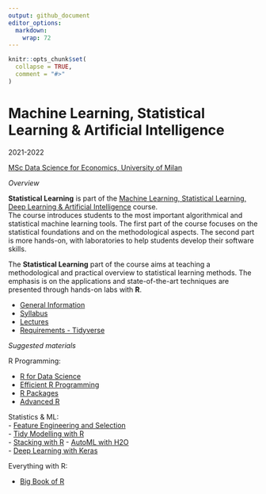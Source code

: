 ```yaml
---
output: github_document
editor_options: 
  markdown: 
    wrap: 72
---
```


```r
knitr::opts_chunk$set(
  collapse = TRUE,
  comment = "#>"
)
```

# Machine Learning, Statistical Learning & Artificial Intelligence

2021-2022

[MSc Data Science for Economics, University of
Milan](https://dse.cdl.unimi.it/en)

*Overview*

**Statistical Learning** 
is part of the [Machine Learning, Statistical Learning, Deep Learning & Artificial Intelligence](https://www.unimi.it/en/education/degree-programme-courses/2022/machine-learning-statistical-learning-deep-learning-and-artificial-intelligence)
course.  
The course introduces students to the most important algorithmical and 
statistical machine learning tools. The first part of the course focuses 
on the statistical foundations and on the methodological aspects. 
The second part is more hands-on, with laboratories to help students 
develop their software skills.

The **Statistical Learning** part of the course aims at teaching a
methodological and practical overview to statistical learning methods. 
The emphasis is on the applications and state-of-the-art techniques 
are presented through hands-on labs with **R**.  

-   [General Information](https://marcozanotti.github.io/statlearning-course/general-infos/statlearn_description.html)  
-   [Syllabus](https://marcozanotti.github.io/statlearning-course/general-infos/statlearn_syllabus.html)  
-   [Lectures](https://github.com/marcozanotti/statlearning-course/tree/master/R)  
-   [Requirements - Tidyverse](https://marcozanotti.github.io/statlearning-course/R/statlearn_lecture0_tidyverse.html)

*Suggested materials*

R Programming:

-   [R for Data Science](https://r4ds.had.co.nz/)  
-   [Efficient R Programming](https://csgillespie.github.io/efficientR/index.html)  
-   [R Packages](https://r-pkgs.org/index.html)  
-   [Advanced R](https://adv-r.hadley.nz/)

Statistics & ML:  
- [Feature Engineering and Selection](https://www.tidymodels.org/books/fes/)  
- [Tidy Modelling with R](https://www.tmwr.org/)   
- [Stacking with R](https://stacks.tidymodels.org/index.html)
- [AutoML with H2O](https://docs.h2o.ai/h2o/latest-stable/h2o-docs/index.html)  
- [Deep Learning with Keras](https://keras.rstudio.com/)  

Everything with R:

-   [Big Book of R](https://www.bigbookofr.com/)
